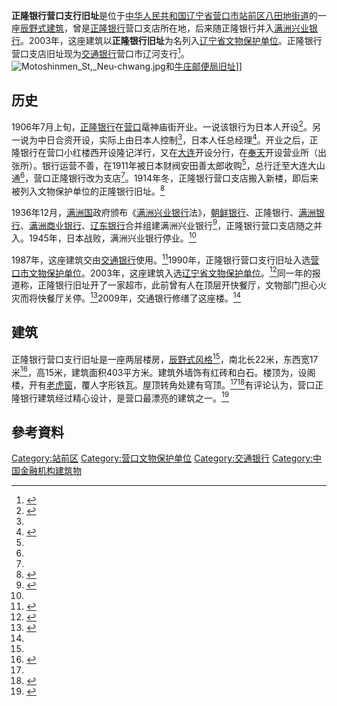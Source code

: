 {{文物保护单位
|级别 = 2
|名称 = 正隆银行旧址
|子项 = <!-- 文物保护单位子项名称 -->
|图片 = The Seiryu Bank, Neu-chwang.jpg
|图片大小 = <!-- 图片大小，以px表示 -->
|说明 = {{Infobox mapframe|zoom=14}}
|省名 = 辽宁省
|市/县名 = <!-- 市县级文物保护单位所在市县的名称，全国重点和省级不要填 -->
|所在 = [[营口市|营口市]][[站前区|站前区]][[八田地街道|八田地街道]]
|分类 = 近现代重要史迹及代表性建筑
|时代 = 近代
|编号 = 6-52
|登录 = 2003年3月20日
|坐标 = {{coord|40|40|38.2|N|122|13|58.75|E|display=inline,title|type:landmark}}
}}
'''正隆银行营口支行旧址'''是位于[[中华人民共和国|中华人民共和国]][[辽宁省|辽宁省]][[营口市|营口市]][[站前区|站前区]][[八田地街道|八田地街道]]的一座[[辰野式建筑|辰野式建筑]]，曾是[[正隆银行|正隆银行]]营口支店所在地，后来随正隆银行并入[[满洲兴业银行|满洲兴业银行]]。2003年，这座建筑以'''正隆银行旧址'''为名列入[[辽宁省文物保护单位|辽宁省文物保护单位]]。正隆银行营口支店旧址现为[[交通银行|交通银行]]营口市辽河支行<ref>{{Cite web |title=营口市各级文物保护单位一览表 |url=http://wlgd.yingkou.gov.cn/govxxgk/wgj/2019-09-29/127d874e-3937-4224-8372-97f8c243b954.html |accessdate=2020-06-29 |date=2019-09-29 |publisher=营口市文化旅游和广播电视局 |archive-date=2020-06-29 |archive-url=https://web.archive.org/web/20200629190643/http://wlgd.yingkou.gov.cn/govxxgk/wgj/2019-09-29/127d874e-3937-4224-8372-97f8c243b954.html |dead-url=no }}</ref>。
[[File:Motoshinmen_St,_Neu-chwang.jpg|thumb]]和[[牛庄邮便局旧址|牛庄邮便局旧址]]]]

== 历史 ==
1906年7月上旬，[[正隆银行|正隆银行]]在[[营口|营口]]鼋神庙街开业。一说该银行为日本人开设<ref name="Choro-YK">{{cite book |editor=营口市地方志办公室 |title=营口市志 第4卷：农业，贸易，财税，金融 |date=2000 |publisher=辽宁民族出版社 |location=沈阳 |isbn=7-80644-406-8 |page=588}}</ref>。另一说为中日合资开设，实际上由日本人控制<ref name="Relics-Yingkou" />，日本人任总经理<ref name="Fin-LN">{{cite book |editor=辽宁省地方志编纂委员会办公室 |title=辽宁省志 金融志 上 |date=1996-06 |publisher=辽宁科学技术出版社 |location=沈阳 |isbn=7-5381-2232-X |page=66}}</ref>。开业之后，正隆银行在营口小红楼西开设隆记洋行，又在[[大连|大连]]开设分行，在[[瀋陽市|奉天]]开设营业所（出张所）。银行运营不善，在1911年被日本财阀安田善太郎收购<ref name="Choro-YK" />，总行迁至大连大山通<ref name="Fin-LN" />，营口正隆银行改为支店<ref name="Choro-YK" />。1914年冬，正隆银行营口支店搬入新楼，即后来被列入文物保护单位的正隆银行旧址。<ref>{{cite book |editor=营口市史志办公室 |title=营口通史 第1卷 |date=2012-12 |publisher=万卷出版公司 |location=沈阳 |isbn=978-7-5470-1681-7 |page=683}}</ref>

1936年12月，[[满洲国|满洲国]]政府颁布《[[满洲兴业银行|满洲兴业银行]]法》，[[朝鲜银行|朝鲜银行]]、正隆银行、[[满洲银行|满洲银行]]、[[满洲商业银行|满洲商业银行]]、[[辽东银行|辽东银行]]合并组建满洲兴业银行<ref>{{cite book |editor=孙杰光，施晓春 |title=伪满洲国的金融 |date=2015-08 |publisher=中国财富出版社 |location=北京 |isbn=978-7-5047-5760-9 |page=26}}</ref>，正隆银行营口支店随之并入。1945年，日本战败，满洲兴业银行停业。<ref name="Choro-YK" />

1987年，这座建筑交由[[交通银行|交通银行]]使用。<ref name="Liste">{{cite book |editor=营口市文化广播电影电视局 |title=营口文物保护单位名录 |date=2014-11 |location=营口 |page=45}}</ref>1990年，正隆银行营口支行旧址入选[[营口市文物保护单位|营口市文物保护单位]]。2003年，这座建筑入选[[辽宁省文物保护单位|辽宁省文物保护单位]]。<ref name="Relics-Yingkou">{{cite book |editor=辽宁省营口市文化局 |title=营口文物 |date=2005 |location=营口 |page=46-47 |chapter=正隆银行营口支行旧址}}</ref>同一年的报道称，正隆银行旧址开了一家超市，此前曾有人在顶层开快餐厅，文物部门担心火灾而将快餐厅关停。<ref>{{Cite news |url=http://news.sohu.com/36/87/news213388736.shtml |title=辽宁营口文物旧址保护令人担忧 |date=2003-09-19 |work=辽沈晚报 |via=搜狐 |accessdate=2020-06-29 |archive-date=2020-06-30 |archive-url=https://web.archive.org/web/20200630002356/http://news.sohu.com/36/87/news213388736.shtml |dead-url=no }}</ref>2009年，交通银行修缮了这座楼。<ref name="Liste" />

== 建筑 ==
正隆银行营口支行旧址是一座两层楼房，[[辰野金吾|辰野式风格]]<ref name="Relics-Yingkou" />，南北长22米，东西宽17米<ref>{{cite book |editor=董文杰 |title=营口不可移动文物名录 |date=2012-07 |publisher=营口市文化广播电影电视局 |location=营口 |page=368-369}}</ref>，高15米，建筑面积403平方米。建筑外墙饰有红砖和白石。楼顶为{{le|孟莎式屋顶|Mansard roof}}，设阁楼，开有[[老虎窗|老虎窗]]，覆人字形铁瓦。屋顶转角处建有穹顶。<ref name="Relics-Yingkou" /><ref>{{Cite news |url=http://www.huaxia.com/lnyk/wbgj/4129119.html?ejnc5 |title=正隆银行营口支行旧址 |date=2014-10-29 |work=营口市文广局 |via=华夏经纬网 |accessdate=2020-06-29 |archive-date=2020-06-29 |archive-url=https://web.archive.org/web/20200629190829/http://www.huaxia.com/lnyk/wbgj/4129119.html?ejnc5 |dead-url=no }}</ref>有评论认为，营口正隆银行建筑经过精心设计，是营口最漂亮的建筑之一。<ref>{{cite book |author1=曹汛 |title=中国近代建筑总览 营口篇 |date=1995-12 |publisher=中国建筑工业出版社 |location=北京 |isbn=7-112-02656-3 |pages=8 |chapter=营口近代建筑概说}}</ref>

==參考資料==
{{reflist|30em}}

[[Category:站前区|Category:站前区]]
[[Category:营口文物保护单位|Category:营口文物保护单位]]
[[Category:交通银行|Category:交通银行]]
[[Category:中国金融机构建筑物|Category:中国金融机构建筑物]]